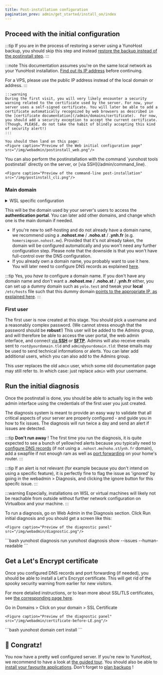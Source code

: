 ```yaml
---
title: Post-installation configuration
pagination_prev: admin/get_started/install_on/index
---
```



## <FAIcon icon="fa-cog"/> Proceed with the initial configuration

:::tip
If you are in the process of restoring a server using a YunoHost backup, you should skip this step and instead [restore the backup instead of the postinstall step](/admin/backups/#restoring-backups).
:::

:::note
This documentation assumes you're on the same local network as your YunoHost installation.
[Find out its IP address](/admin/get_started/post_install/find_ip) before continuing.

For a VPS, please use the public IP address instead of the local domain or address.
:::

<Tabs groupId="admin-commands">
  <TabItem value="web" label="From the web interface">

    :::warning
    During the first visit, you will very likely encounter a security warning related to the certificate used by the server. For now, your server uses a self-signed certificate. You will later be able to add a certificate automatically recognized by web browsers as described in the [certificate documentation](/admin/domains/certificate).  For now, you should add a security exception to accept the current certificate. (Though, PLEASE, do not take the habit of blindly accepting this kind of security alert!)
    :::

    You should then land on this page:
    <Figure caption="Preview of the Web initial configuration page" src="/img/webadmin/postinstall_web.png"/>
  </TabItem>
  <TabItem value="cli" label="From the command line">
    You can also perform the postinstallation with the command `yunohost tools postinstall` directly on the server, or [via SSH](/admin/command_line).

    <Figure caption="Preview of the command-line post-installation" src="/img/postinstall_cli.png"/>
  </TabItem>
</Tabs>

### <FAIcon icon="fa-globe"/> Main domain

<details>
<summary>WSL specific configuration</summary>

You will have to choose a fake domain, since it will not be accessible from outside.
For example, `ynh.wsl`. The tricky part is advertising this domain to your host.

Alter your `C:\Windows\System32\drivers\etc\hosts` file. You should have a line starting by `::1`, update it or add it if needed to get:

```text
::1    ynh.wsl localhost
```

If you want to create subdomains, do not forget to add them in the `hosts` file too:

```text
::1    ynh.wsl subdomain.ynh.wsl localhost
```
</details>

This will be the domain used by your server's users to access the **authentication portal**. You can later add other domains, and change which one is the main domain if needed.

- If you're new to self-hosting and do not already have a domain name, we recommend using a **.nohost.me** / **.noho.st** / **.ynh.fr** (e.g. `homersimpson.nohost.me`). Provided that it's not already taken, the domain will be configured automatically and you won't need any further configuration step. Please note that the downside is that you won't have full-control over the DNS configuration.
- If you already own a domain name, you probably want to use it here. You will later need to configure DNS records as explained [here](/admin/get_started/post_install/dns_config).

:::tip
Yes, you *have to* configure a domain name. If you don't have any domain name and don't want a **.nohost.me** / **.noho.st** / **.ynh.fr** either, you can set up a dummy domain such as `yolo.test` and tweak your **local** `/etc/hosts` file such that this dummy domain [points to the appropriate IP, as explained here](/admin/tutorials/domains/dns_local_network).
:::

### <FAIcon icon="fa-key"/> First user

The first user is now created at this stage. You should pick a username and a reasonably complex password. (We cannot stress enough that the password should be **robust**!) This user will be added to the Admins group, and will therefore be able to access the user portal, the web admin interface, and connect [via **SSH**](/admin/command_line) or [**SFTP**](/admin/tutorials/filezilla). Admins will also receive emails sent to `root@yourdomain.tld` and `admin@yourdomain.tld`: these emails may be used to send technical informations or alerts. You can later add additional users, which you can also add to the Admins group.

This user replaces the old `admin` user, which some old documentation page may still refer to. In which case: just replace `admin` with your username.

## <FAIcon icon="fa-stethoscope"/> Run the initial diagnosis

Once the postinstall is done, you should be able to actually log in the web admin interface using the credentials of the first user you just created.

The diagnosis system is meant to provide an easy way to validate that all critical aspects of your server are properly configured - and guide you in how to fix issues. The diagnosis will run twice a day and send an alert if issues are detected.

:::tip
**Don't run away** ! The first time you run the diagnosis, it is quite expected to see a bunch of yellow/red alerts because you typically need to [configure DNS records](/admin/get_started/post_install/dns_config) (if not using a `.nohost.me`/`noho.st`/`ynh.fr` domain), add a swapfile if not enough ram as well as [port forwarding](/admin/get_started/post_install/port_forwarding) on your home's router.
:::

:::tip
If an alert is not relevant (for example because you don't intend on using a specific feature), it is perfectly fine to flag the issue as 'ignored' by going in the webadmin > Diagnosis, and clicking the ignore button for this specifc issue.
:::

:::warning
Especially, installations on WSL or virtual machines will likely not be reachable from outside without further network configuration on Virtualbox and your machine.
:::


<Tabs groupId="admin-commands">
  <TabItem value="web" label="(Recommended) From the web interface">
    To run a diagnosis, go on Web Admin in the Diagnosis section. Click Run initial diagnosis and you should get a screen like this:

    <Figure caption="Preview of the diagnostic panel" src="/img/webadmin/diagnostic.png"/>
  </TabItem>
  <TabItem value="cli" label="From the command line">
    ```bash
    yunohost diagnosis run
    yunohost diagnosis show --issues --human-readable
    ```
  </TabItem>
</Tabs>


## <FAIcon icon="fa-lock"/> Get a Let's Encrypt certificate

Once you configured DNS records and port forwarding (if needed), you should be able to install a Let's Encrypt certificate. This will get rid of the spooky security warning from earlier for new visitors.

For more detailed instructions, or to lean more about SSL/TLS certificates, see [the corresponding page here](/admin/domains/certificate).

<Tabs groupId="admin-commands">
  <TabItem value="web" label="From the web interface">
    Go in Domains > Click on your domain > SSL Certificate

    <Figure caption="Preview of the diagnostic panel" src="/img/webadmin/certificate-before-LE.png"/>
  </TabItem>
  <TabItem value="cli" label="From the command line">
    ```bash
    yunohost domain cert install
    ```
  </TabItem>
</Tabs>

## 🎉 Congratz!

You now have a pretty well configured server. If you're new to YunoHost, we recommend to have a look at [the guided tour](/admin/webadmin). You should also be able to [install your favourite applications](https://apps.yunohost.org/). Don't forget to [plan backups](/category/backups) !
